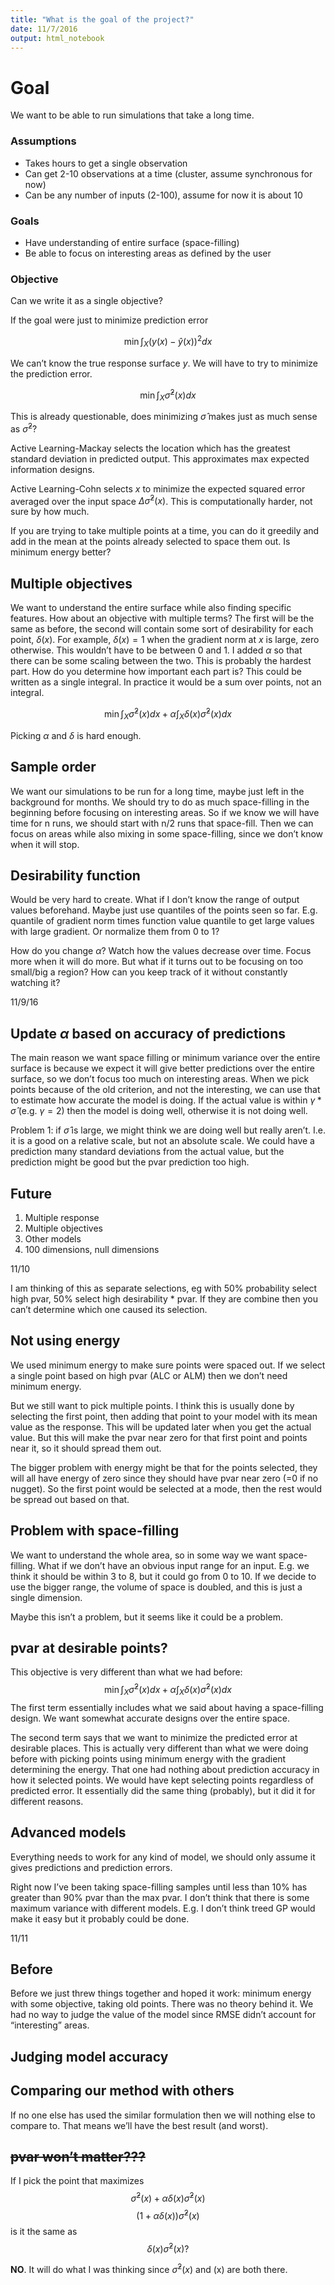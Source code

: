 ```yaml
---
title: "What is the goal of the project?"
date: 11/7/2016
output: html_notebook
---
```


# Goal
We want to be able to run simulations that take a long time. 


### Assumptions
* Takes hours to get a single observation
* Can get 2-10 observations at a time (cluster, assume synchronous for now)
* Can be any number of inputs (2-100), assume for now it is about 10

### Goals

* Have understanding of entire surface (space-filling)
* Be able to focus on interesting areas as defined by the user


### Objective

Can we write it as a single objective?

If the goal were just to minimize prediction error

$$ \min \int_X (y(x) - \hat{y}(x))^2 dx  $$

We can't know the true response surface $y$. We will have to try to minimize the prediction error.

$$ \min \int_X \hat{\sigma}^2(x)dx  $$

This is already questionable, does minimizing $\hat{\sigma}$ makes just as much sense as $\hat{\sigma}^2$?

Active Learning-Mackay selects the location which has the greatest standard deviation in predicted output. This approximates max expected information designs.

Active Learning-Cohn selects $x$ to minimize the expected squared error averaged over the input space $\Delta \hat{\sigma}^2(x)$. This is computationally harder, not sure by how much.

If you are trying to take multiple points at a time, you can do it greedily and add in the mean at the points already selected to space them out. Is minimum energy better?


## Multiple objectives

We want to understand the entire surface while also finding specific features. How about an objective with multiple terms? The first will be the same as before, the second will contain some sort of desirability for each point, $\delta(x)$. For example, $\delta(x) = 1$ when the gradient norm at $x$ is large, zero otherwise. This wouldn't have to be between 0 and 1. I added $\alpha$ so that there can be some scaling between the two. This is probably the hardest part. How do you determine how important each part is? This could be written as a single integral. In practice it would be a sum over points, not an integral.


$$ \min \int_X \hat{\sigma}^2(x)dx + \alpha \int_X \delta(x)\hat{\sigma}^2(x)dx  $$

Picking $\alpha$ and $\delta$ is hard enough.



## Sample order

We want our simulations to be run for a long time, maybe just left in the background for months. We should try to do as much space-filling in the beginning before focusing on interesting areas. So if we know we will have time for n runs, we should start with n/2 runs that space-fill. Then we can focus on areas while also mixing in some space-filling, since we don't know when it will stop.


## Desirability function

Would be very hard to create. What if I don't know the range of output values beforehand. Maybe just use quantiles of the points seen so far. E.g. quantile of gradient norm times function value quantile to get large values with large gradient. Or normalize them from 0 to 1? 

How do you change $\alpha$? Watch how the values decrease over time. Focus more when it will do more. 
But what if it turns out to be focusing on too small/big a region? How can you keep track of it without constantly watching it?


11/9/16

## Update $\alpha$ based on accuracy of predictions

The main reason we want space filling or minimum variance over the entire surface is because we expect it will give better predictions over the entire surface, so we don't focus too much on interesting areas.
When we pick points because of the old criterion, and not the interesting, we can use that to estimate how accurate the model is doing. If the actual value is within $\gamma * \hat{\sigma}$ (e.g. $\gamma = 2$) then the model is doing well, otherwise it is not doing well. 

Problem 1: if $\hat{\sigma}$ is large, we might think we are doing well but really aren't. I.e. it is a good on a relative scale, but not an absolute scale. We could have a prediction many standard deviations from the actual value, but the prediction might be good but the pvar prediction too high.


## Future 

1. Multiple response
2. Multiple objectives
3. Other models
4. 100 dimensions, null dimensions



11/10

I am thinking of this as separate selections, eg with 50% probability select high pvar, 50% select high desirability * pvar. If they are combine then you can't determine which one caused its selection.


## Not using energy

We used minimum energy to make sure points were spaced out. If we select a single point based on high pvar (ALC or ALM) then we don't need minimum energy.

But we still want to pick multiple points. I think this is usually done by selecting the first point, then adding that point to your model with its mean value as the response. This will be updated later when you get the actual value. But this will make the pvar near zero for that first point and points near it, so it should spread them out.

The bigger problem with energy might be that for the points selected, they will all have energy of zero since they should have pvar near zero (=0 if no nugget). So the first point would be selected at a mode, then the rest would be spread out based on that.

## Problem with space-filling

We want to understand the whole area, so in some way we want space-filling.
What if we don't have an obvious input range for an input. E.g. we think it should be within 3 to 8, but it could go from 0 to 10. If we decide to use the bigger range, the volume of space is doubled, and this is just a single dimension.

Maybe this isn't a problem, but it seems like it could be a problem.


## pvar at desirable points?

This objective is very different than what we had before:
$$ \min \int_X \hat{\sigma}^2(x)dx + \alpha \int_X \delta(x)\hat{\sigma}^2(x)dx  $$
The first term essentially includes what we said about having a space-filling design. We want somewhat accurate designs over the entire space. 

The second term says that we want to minimize the predicted error at desirable places. This is actually very different than what we were doing before with picking points using minimum energy with the gradient determining the energy. That one had nothing about prediction accuracy in how it selected points. We would have kept selecting points regardless of predicted error. It essentially did the same thing (probably), but it did it for different reasons. 

## Advanced models

Everything needs to work for any kind of model, we should only assume it gives predictions and prediction errors. 

Right now I've been taking space-filling samples until less than 10% has greater than 90% pvar than the max pvar. I don't think that there is some maximum variance with different models. E.g. I don't think treed GP would make it easy but it probably could be done.


11/11

## Before

Before we just threw things together and hoped it work: minimum energy with some objective, taking old points. There was no theory behind it. We had no way to judge the value of the model since RMSE didn't account for "interesting" areas.


## Judging model accuracy

## Comparing our method with others

If no one else has used the similar formulation then we will nothing else to compare to.
That means we'll have the best result (and worst).

## ~~pvar won't matter???~~

If I pick the point that maximizes 
$$\hat{\sigma}^2(x) + \alpha \delta(x)\hat{\sigma}^2(x)$$
$$(1+\alpha \delta(x))\hat{\sigma}^2(x)$$
is it the same as 
$$\delta(x)\hat{\sigma}^2(x) ?$$

**NO**. It will do what I was thinking since $\hat{\sigma}^2(x)$ and \delta(x) are both there.


